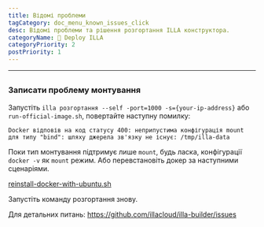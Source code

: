 ```yaml
---
title: Відомі проблеми
tagCategory: doc_menu_known_issues_click
desc: Відомі проблеми та рішення розгортання ILLA конструктора.
categoryName: 👷 Deploy ILLA
categoryPriority: 2
postPriority: 1
---
```


* * *

## <h2 hidden>Відомі проблеми</h2>

### Записати проблему монтування

Запустіть `illa розгортання --self -port=1000 -s={your-ip-address}` або `run-official-image.sh`, повертайте наступну помилку:

`Docker відповів на код статусу 400: неприпустима конфігурація mount для типу "bind": шляху джерела зв'язку не існує: /tmp/illa-data`

Поки тип монтування підтримує лише `mount`, будь ласка, конфігурації `docker -v` як `mount` режим. Або перевстановіть докер за наступними сценаріями.

[reinstall-docker-with-ubuntu.sh](https://github.com/illacloud/deploy-illa-manually/blob/main/utils/reinstall-docker-with-ubuntu.sh)

Запустіть команду розгортання знову.

Для детальних питань: https://github.com/illacloud/illa-builder/issues
